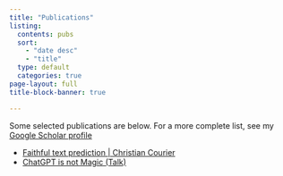```yaml
---
title: "Publications"
listing:
  contents: pubs
  sort:
    - "date desc"
    - "title"
  type: default
  categories: true
page-layout: full
title-block-banner: true

---
```


Some selected publications are below. For a more complete list, see my [Google Scholar profile](https://scholar.google.com/citations?hl=en&user=u512YusAAAAJ&view_op=list_works&sortby=pubdate)

- [Faithful text prediction | Christian Courier](https://www.christiancourier.ca/faithful-text-prediction/)
- [ChatGPT is not Magic (Talk)](https://youtu.be/Vvb3ht7uYiA)
